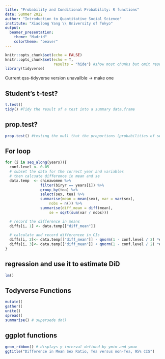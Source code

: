 ```yaml
---
title: "Probability and Conditional Probability: R functions"
date: Summer 2022
author: "Introduction to Quantitative Social Science"
institute: "Xiaolong Yang \\ University of Tokyo"
output: 
  beamer_presentation:
    theme: "Madrid"
    colortheme: "beaver"
---
```


```r
knitr::opts_chunk$set(echo = FALSE)
knitr::opts_chunk$set(echo = T,
                      results = "hide") #show most chunks but omit results
library(tidyverse)
```
Current qss-tidyverse version unavailble -> make one 

## Student's t-test?

```r
t.test()
tidy() #Tidy the result of a test into a summary data.frame
```

## prop.test?

```r
prop.test() #testing the null that the proportions (probabilities of success) in several groups are the same, or that they equal certain given values.

```

## For loop 
```r
for (i in seq_along(years)){
  conf.level <- 0.05
  # subset the data for the correct year and variables
  # then calcuate difference in mean and se
  data.temp  <- chinawomen %>%
                filter(biryr == years[i]) %>%
                group_by(tea) %>%
                select(sex, tea) %>%
                summarise(mean = mean(sex), var = var(sex),
                    nobs = n()) %>%
                summarise(diff_mean = diff(mean), 
                    se = sqrt(sum(var / nobs)))

  # record the difference in means
  diffs[i, 1] <- data.temp[["diff_mean"]]
  
  # calculate and record differencee in CIs
  diffs[i, 2]<- data.temp[["diff_mean"]] - qnorm(1 - conf.level / 2) *data.temp[["se"]] 
  diffs[i, 3]<- data.temp[["diff_mean"]] + qnorm(1 - conf.level / 2) *data.temp[["se"]] 
}

```

## regression and use it to estimate DiD 

```r
lm()
```


## Todyverse Functions 

```r
mutate()
gather()
unite()
spread()
summarise() # supersede do()
```

## ggplot functions

```r
geom_ribbon() # displays y interval defined by ymin and ymax
ggtitle("Difference in Mean Sex Ratio, Tea versus non-Tea, 95% CIS")
```

